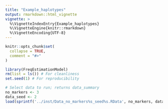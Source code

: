 ```yaml
---
title: "Example_haplotypes"
output: rmarkdown::html_vignette
vignette: >
  %\VignetteIndexEntry{Example_haplotypes}
  %\VignetteEngine{knitr::rmarkdown}
  %\VignetteEncoding{UTF-8}
---
```


```r
knitr::opts_chunk$set(
  collapse = TRUE,
  comment = "#>"
)
```

```r
library(FreqEstimationModel)
rm(list = ls()) # For cleanliness 
set.seed(1) # For reproducibility
```

```r
# Select data to run; returns data_summary
no_markers <- 3
data_seed <- 2
load(sprintf('../inst/Data_no_markers%s_seed%s.RData', no_markers, data_seed)) # Load data (XXX)
```
